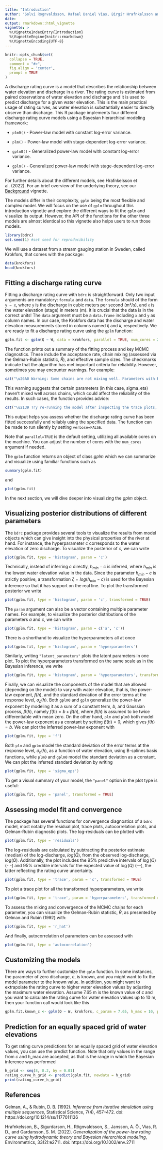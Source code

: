 ```yaml
---
title: "Introduction"
author: "Solvi Rognvaldsson, Rafael Daniel Vias, Birgir Hrafnkelsson and Axel Orn Jansson"
date:
output: rmarkdown::html_vignette
vignette: >
  %\VignetteIndexEntry{Introduction}
  %\VignetteEngine{knitr::rmarkdown}
  %\VignetteEncoding{UTF-8}
---
```


```r
knitr::opts_chunk$set(
  collapse = TRUE,
  comment = "#>",
  fig.align = 'center',
  prompt = TRUE
)
```

A discharge rating curve is a model that describes the relationship between water elevation and discharge in a river. The rating curve is estimated from paired observations of water elevation and discharge and it is used to predict discharge for a given water elevation. This is the main practical usage of rating curves, as water elevation is substantially easier to directly observe than discharge. This R package implements four different discharge rating curve models using a Bayesian hierarchical modeling framework:

* ```plm0() ``` - Power-law model with constant log-error variance.  

* ```plm() ``` - Power-law model with stage-dependent log-error variance.  

* ```gplm0() ``` - Generalized power-law model with constant log-error variance.  

* ```gplm() ``` - Generalized power-law model with stage-dependent log-error variance.  

For further details about the different models, see Hrafnkelsson et al. (2022). For an brief overview of the underlying theory, see our [Background](https://sor16.github.io/bdrc/articles/background.html) vignette. 

The models differ in their complexity, `gplm` being the most flexible and complex model. We will focus on the use of `gplm` throughout this introduction vignette and explore the different ways to fit the `gplm` and visualize its output. However, the API of the functions for the other three models are almost identical so this vignette also helps users to run those models. 
```r
library(bdrc)
set.seed(1) #set seed for reproducibility
```

We will use a dataset from a stream gauging station in Sweden, called Krokfors, that comes with the package:
```r
data(krokfors)
head(krokfors)
```

## Fitting a discharge rating curve
Fitting a discharge rating curve with `bdrc` is straightforward. Only two input arguments are mandatory: `formula` and `data`. The `formula` should of the form `y ~ x`, where `y` is the discharge in cubic meters per second (m³/s), and `x` is the water elevation (stage) in meters (m). It is crucial that the data is in the correct units! The `data` argument must be a `data.frame` including `x` and `y` as column names. In our case, the Krokfors data has the discharge and water elevation measurements stored in columns named `Q` and `W`, respectively. We are ready to fit a discharge rating curve using the `gplm` function:
```r
gplm.fit <- gplm(Q ~ W, data = krokfors, parallel = TRUE, num_cores = 2)
```
The function prints out a summary of the fitting process and key MCMC diagnostics. These include the acceptance rate, chain mixing (assessed via the Gelman-Rubin statistic, $\hat{R}$), and effective sample sizes. The checkmarks indicate that the algorithm has met important criteria for reliability. However, sometimes you may encounter warnings. For example:
```r
cat("\u26A0 Warning: Some chains are not mixing well. Parameters with Rhat > 1.1:\n  - sigma_eta: Rhat = 1.281")
```
This warning suggests that certain parameters (in this case, sigma_eta) haven't mixed well across chains, which could affect the reliability of the results. In such cases, the function provides advice:
```r
cat("\u2139 Try re-running the model after inspecting the trace plots, convergence diagnostics plots, and reviewing the data for potential issues.\n")
```
This output helps you assess whether the discharge rating curve has been fitted successfully and reliably using the specified data. The function can be made to run silently by setting `verbose=FALSE`.

Note that `parallel=TRUE` is the default setting, utilizing all available cores on the machine. You can adjust the number of cores with the `num_cores` argument if needed.


The `gplm` function returns an object of class _gplm_ which we can summarize and visualize using familiar functions such as
```r
summary(gplm.fit)
```

and
```r
plot(gplm.fit)
```

In the next section, we will dive deeper into visualizing the _gplm_ object.

## Visualizing posterior distributions of different parameters
The `bdrc` package provides several tools to visualize the results from model objects which can give insight into the physical properties of the river at hand. For instance, the hyperparameter $c$ corresponds to the water elevation of zero discharge. To visualize the posterior of $c$, we can write
```r
plot(gplm.fit, type = 'histogram', param = 'c')
```

Technically, instead of inferring $c$ directly, $h_{min}-c$ is inferred, where $h_{min}$ is the lowest water elevation value in the data. Since the parameter $h_{min}-c$ is strictly positive, a transformation $\zeta=log(h_{min}-c)$ is used for the Bayesian inference so that it has support on the real line. To plot the transformed posterior we write
```r
plot(gplm.fit, type = 'histogram', param = 'c', transformed = TRUE)
```

The `param` argument can also be a vector containing multiple parameter names. For example, to visualize the posterior distributions of the parameters $a$ and $c$, we can write
```r
plot(gplm.fit, type = 'histogram', param = c('a', 'c'))
```

There is a shorthand to visualize the hyperparameters all at once
```r
plot(gplm.fit, type = 'histogram', param = 'hyperparameters')
```

Similarly, writing `"latent_parameters"` plots the latent parameters in one plot. To plot the hyperparameters transformed on the same scale as in the Bayesian inference, we write
```r
plot(gplm.fit, type = 'histogram', param = 'hyperparameters', transformed = TRUE)
```

Finally, we can visualize the components of the model that are allowed (depending on the model) to vary with water elevation, that is, the power-law exponent, $f(h)$, and the standard deviation of the error terms at the response level, $\sigma_{\varepsilon}(h)$. Both `gplm0` and `gplm` generalize the power-law exponent by modeling it as a sum of a constant term, $b$, and Gaussian process, $\beta(h)$, namely $f(h)=b+\beta(h)$, where $\beta(h)$ is assumed to be twice differentiable with mean zero. On the other hand, `plm` and `plm0` both model the power-law exponent as a constant by setting $\beta(h)=0$, which gives $f(h)=b$. We can plot the inferred power-law exponent with
```r
plot(gplm.fit, type = 'f')
```

Both `plm` and `gplm` model the standard deviation of the error terms at the response level, $\sigma_{\varepsilon}(h)$, as a function of water elevation, using B-splines basis functions, while `plm0` and `gplm0` model the standard deviation as a constant. We can plot the inferred standard deviation by writing
```r
plot(gplm.fit, type = 'sigma_eps')
```

To get a visual summary of your model, the `"panel"` option in the plot type is useful:
```r
plot(gplm.fit, type = 'panel', transformed = TRUE)
```

## Assessing model fit and convergence
The package has several functions for convergence diagnostics of a `bdrc` model, most notably the residual plot, trace plots, autocorrelation plots, and Gelman-Rubin diagnostic plots. The log-residuals can be plotted with 
```r
plot(gplm.fit, type = 'residuals')
```

The log-residuals are calculated by subtracting the posterior estimate (median) of the log-discharge, $log(\hat{Q})$, from the observed log-discharge, $log(Q)$. Additionally, the plot includes the 95% predictive intervals of $\log(Q)$ (- -) and 95% credible intervals for the expected value of $\log(Q)$ (—), the latter reflecting the rating curve uncertainty. 
```r
plot(gplm.fit, type = 'trace', param = 'c', transformed = TRUE)
```

To plot a trace plot for all the transformed hyperparameters, we write
```r
plot(gplm.fit, type = 'trace', param = 'hyperparameters', transformed = TRUE)
```

To assess the mixing and convergence of the MCMC chains for each parameter, you can visualize the Gelman-Rubin statistic, $\hat{R}$, as presented by Gelman and Rubin (1992) with:
```r
plot(gplm.fit, type = 'r_hat')
```

And finally, autocorrelation of parameters can be assessed with
```r
plot(gplm.fit, type = 'autocorrelation')
```

## Customizing the models
There are ways to further customize the `gplm` function. In some instances, the parameter of zero discharge, $c$, is known, and you might want to fix the model parameter to the known value. In addition, you might want to extrapolate the rating curve to higher water elevation values by adjusting the maximum water elevation. Assume 7.65 m is the known value of $c$ and you want to calculate the rating curve for water elevation values up to 10 m, then your function call would look like this
```r
gplm.fit.known_c <- gplm(Q ~ W, krokfors, c_param = 7.65, h_max = 10, parallel = FALSE)
```

## Prediction for an equally spaced grid of water elevations
To get rating curve predictions for an equally spaced grid of water elevation values, you can use the predict function. Note that only values in the range from $c$ and h_max are accepted, as that is the range in which the Bayesian inference was performed
```r
h_grid <- seq(8, 8.2, by = 0.01)
rating_curve_h_grid <- predict(gplm.fit, newdata = h_grid)
print(rating_curve_h_grid)
```

## References

Gelman, A., & Rubin, D. B. (1992). *Inference from iterative simulation using multiple sequences*, Statistical Science, 7(4), 457–472. doi: https://doi.org/10.1214/ss/1177011136

Hrafnkelsson, B., Sigurdarson, H., Rögnvaldsson, S., Jansson, A. Ö., Vias, R. D., and Gardarsson, S. M. (2022). *Generalization of the power-law rating curve using hydrodynamic theory and Bayesian hierarchical modeling*, Environmetrics, 33(2):e2711. doi: https://doi.org/10.1002/env.2711

